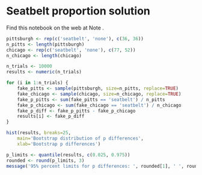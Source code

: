 # Seatbelt proportion solution


Find this notebook on the web at Note .

```r
pittsburgh <- rep(c('seatbelt', 'none'), c(36, 36))
n_pitts <- length(pittsburgh)
chicago <- rep(c('seatbelt', 'none'), c(77, 52))
n_chicago <- length(chicago)

n_trials <- 10000
results <- numeric(n_trials)

for (i in 1:n_trials) {
    fake_pitts <- sample(pittsburgh, size=n_pitts, replace=TRUE)
    fake_chicago <- sample(chicago, size=n_chicago, replace=TRUE)
    fake_p_pitts <- sum(fake_pitts == 'seatbelt') / n_pitts
    fake_p_chicago <- sum(fake_chicago == 'seatbelt') / n_chicago
    fake_p_diff <- fake_p_pitts - fake_p_chicago
    results[i] <- fake_p_diff
}

hist(results, breaks=25,
    main='Bootstrap distribution of p differences',
    xlab='Bootstrap p differences')

p_limits <- quantile(results, c(0.025, 0.975))
rounded <- round(p_limits, 3)
message('95% percent limits for p differences: ', rounded[1], ' ', rounded[2])
```
